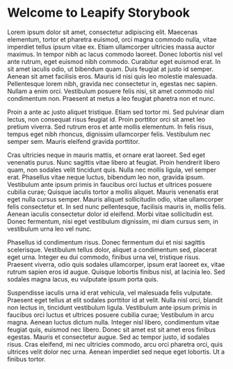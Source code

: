 <Meta title="Introduction" />

# Welcome to Leapify Storybook

Lorem ipsum dolor sit amet, consectetur adipiscing elit. Maecenas elementum, tortor et pharetra euismod, orci magna commodo nulla, vitae imperdiet tellus ipsum vitae ex. Etiam ullamcorper ultricies massa auctor maximus. In tempor nibh ac lacus commodo laoreet. Donec lobortis nisl vel ante rutrum, eget euismod nibh commodo. Curabitur eget euismod erat. In sit amet iaculis odio, ut bibendum quam. Duis feugiat at justo id semper. Aenean sit amet facilisis eros. Mauris id nisi quis leo molestie malesuada. Pellentesque lorem nibh, gravida nec consectetur in, egestas nec sapien. Nullam a enim orci. Vestibulum posuere felis nisi, sit amet commodo nisl condimentum non. Praesent at metus a leo feugiat pharetra non et nunc.

Proin a ante ac justo aliquet tristique. Etiam sed tortor mi. Sed pulvinar diam lectus, non consequat risus feugiat id. Proin porttitor orci sit amet leo pretium viverra. Sed rutrum eros et ante mollis elementum. In felis risus, tempus eget nibh rhoncus, dignissim ullamcorper felis. Vestibulum nec semper sem. Mauris eleifend gravida porttitor.

Cras ultricies neque in mauris mattis, et ornare erat laoreet. Sed eget venenatis purus. Nunc sagittis vitae libero at feugiat. Proin hendrerit libero quam, non sodales velit tincidunt quis. Nulla nec mollis ligula, vel semper erat. Phasellus vitae neque luctus, bibendum leo non, gravida ipsum. Vestibulum ante ipsum primis in faucibus orci luctus et ultrices posuere cubilia curae; Quisque iaculis tortor a mollis aliquet. Mauris venenatis erat eget nulla cursus semper. Mauris aliquet sollicitudin odio, vitae ullamcorper felis consectetur et. In sed nunc pellentesque, facilisis mauris in, mollis felis. Aenean iaculis consectetur dolor id eleifend. Morbi vitae sollicitudin est. Donec fermentum, nisi eget vestibulum dignissim, mi diam cursus sem, in vestibulum urna leo vel nunc.

Phasellus id condimentum risus. Donec fermentum dui et nisi sagittis scelerisque. Vestibulum tellus dolor, aliquet a condimentum sed, placerat eget urna. Integer eu dui commodo, finibus urna vel, tristique risus. Praesent viverra, odio quis sodales ullamcorper, ipsum erat laoreet ex, vitae rutrum sapien eros id augue. Quisque lobortis finibus nisl, at lacinia leo. Sed sodales magna lacus, eu vulputate ipsum porta quis.

Suspendisse iaculis urna id erat vehicula, vel malesuada felis vulputate. Praesent eget tellus at elit sodales porttitor id at velit. Nulla nisl orci, blandit non lectus in, tincidunt vestibulum ligula. Vestibulum ante ipsum primis in faucibus orci luctus et ultrices posuere cubilia curae; Vestibulum in arcu magna. Aenean luctus dictum nulla. Integer nisl libero, condimentum vitae feugiat quis, euismod nec libero. Donec sit amet est sit amet eros finibus egestas. Mauris et consectetur augue. Sed ac tempor justo, id sodales risus. Cras eleifend, mi nec ultricies commodo, arcu orci pharetra orci, quis ultrices velit dolor nec urna. Aenean imperdiet sed neque eget lobortis. Ut a finibus tortor. 